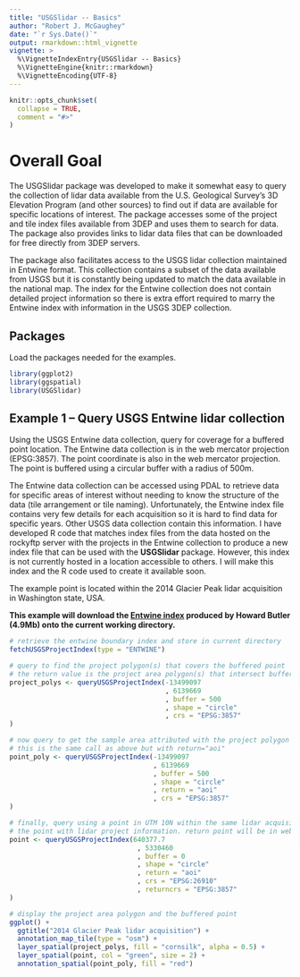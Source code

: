 ```yaml
---
title: "USGSlidar -- Basics"
author: "Robert J. McGaughey"
date: "`r Sys.Date()`"
output: rmarkdown::html_vignette
vignette: >
  %\VignetteIndexEntry{USGSlidar -- Basics}
  %\VignetteEngine{knitr::rmarkdown}
  %\VignetteEncoding{UTF-8}
---
```


```r
knitr::opts_chunk$set(
  collapse = TRUE,
  comment = "#>"
)
```

# Overall Goal

The USGSlidar package was developed to make it somewhat easy to query the collection of
lidar data available from the U.S. Geological Survey's 3D Elevation Program (and other sources)
to find out if data are available for specific locations of interest. The package 
accesses some of the project and tile index files available from 3DEP and uses them to
search for data. The package also provides links to lidar data files that can be downloaded
for free directly from 3DEP servers.

The package also facilitates access to the USGS lidar collection maintained in Entwine format.
This collection contains a subset of the data available from USGS but it is constantly being
updated to match the data available in the national map. The index for the Entwine collection
does not contain detailed project information so there is extra effort required to marry the
Entwine index with information in the USGS 3DEP collection.

## Packages

Load the packages needed for the examples.

```r
library(ggplot2)
library(ggspatial)
library(USGSlidar)
```

## Example 1 -- Query USGS Entwine lidar collection

Using the USGS Entwine data collection, query for coverage for a buffered point location. The Entwine
data collection is in the web mercator projection (EPSG:3857). The point coordinate is also in the web
mercator projection. The point is buffered using a circular buffer with a radius of 500m.

The Entwine data collection can be accessed using PDAL to retrieve data for specific areas of interest
without needing to know the structure of the data (tile arrangement or tile naming). Unfortunately,
the Entwine index file contains very few details for each acquisition so it is hard to find data for
specific years. Other USGS data collection contain this information. I have developed R code that
matches index files from the data hosted on the rockyftp server with the projects in the Entwine
collection to produce a new index file that can be used with the **USGSlidar** package. However,
this index is not currently hosted in a location accessible to others. I will make this index and the 
R code used to create it available soon.

The example point is located within the 2014 Glacier Peak lidar acquisition in Washington state, USA.

**This example will download the [Entwine index](https://raw.githubusercontent.com/hobu/usgs-lidar/master/boundaries/resources.geojson) produced by Howard Butler (4.9Mb) onto the current working directory.**

```r
# retrieve the entwine boundary index and store in current directory
fetchUSGSProjectIndex(type = "ENTWINE")

# query to find the project polygon(s) that covers the buffered point
# the return value is the project area polygon(s) that intersect buffered point
project_polys <- queryUSGSProjectIndex(-13499097
                                       , 6139669
                                       , buffer = 500
                                       , shape = "circle"
                                       , crs = "EPSG:3857"
)

# now query to get the sample area attributed with the project polygon information
# this is the same call as above but with return="aoi"
point_poly <- queryUSGSProjectIndex(-13499097
                                    , 6139669
                                    , buffer = 500
                                    , shape = "circle"
                                    , return = "aoi"
                                    , crs = "EPSG:3857"
)

# finally, query using a point in UTM 10N within the same lidar acquisition to attribute
# the point with lidar project information. return point will be in web mercator projection.
point <- queryUSGSProjectIndex(640377.7
                                , 5330460
                                , buffer = 0
                                , shape = "circle"
                                , return = "aoi"
                                , crs = "EPSG:26910"
                                , returncrs = "EPSG:3857"
)

# display the project area polygon and the buffered point
ggplot() +
  ggtitle("2014 Glacier Peak lidar acquisition") +
  annotation_map_tile(type = "osm") +
  layer_spatial(project_polys, fill = "cornsilk", alpha = 0.5) +
  layer_spatial(point, col = "green", size = 2) +
  annotation_spatial(point_poly, fill = "red")
```

